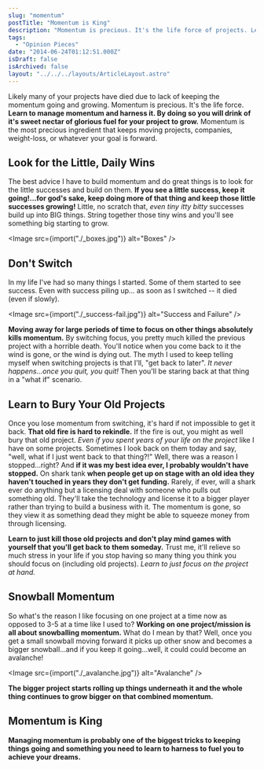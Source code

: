 ```yaml
---
slug: "momentum"
postTitle: "Momentum is King"
description: "Momentum is precious. It's the life force of projects. Learn to manage momentum."
tags:
  - "Opinion Pieces"
date: "2014-06-24T01:12:51.000Z"
isDraft: false
isArchived: false
layout: "../../../layouts/ArticleLayout.astro"
---
```



Likely many of your projects have died due to lack of keeping the momentum going and growing. Momentum is precious. It's the life force. **Learn to manage momentum and harness it. By doing so you will drink of it's sweet nectar of glorious fuel for your project to grow.** Momentum is the most precious ingredient that keeps moving projects, companies, weight-loss, or whatever your goal is forward.

## Look for the Little, Daily Wins

The best advice I have to build momentum and do great things is to look for the little successes and build on them. **If you see a little success, keep it going!...for god's sake, keep doing more of that thing and keep those little successes growing!** Little, no scratch that, _even tiny itty bitty_ successes build up into BIG things. String together those tiny wins and you'll see something big starting to grow.

<Image src={import("./_boxes.jpg")} alt="Boxes" />

## Don't Switch

In my life I've had so many things I started. Some of them started to see success. Even with success piling up... as soon as I switched -- it died (even if slowly).

<Image src={import("./_success-fail.jpg")} alt="Success and Failure" />

**Moving away for large periods of time to focus on other things absolutely kills momentum.** By switching focus, you pretty much killed the previous project with a horrible death. You'll notice when you come back to it the wind is gone, or the wind is dying out. The myth I used to keep telling myself when switching projects is that I'll, "get back to later". _It never happens...once you quit, you quit!_ Then you'll be staring back at that thing in a "what if" scenario.

## Learn to Bury Your Old Projects

Once you lose momentum from switching, it's hard if not impossible to get it back. **That old fire is hard to rekindle.** If the fire is out, you might as well bury that old project. _Even if you spent years of your life on the project_ like I have on some projects. Sometimes I look back on them today and say, "well, what if I just went back to that thing?!" Well, there was a reason I stopped...right? And **if it was my best idea ever, I probably wouldn't have stopped.** On shark tank **when people get up on stage with an old idea they haven't touched in years they don't get funding.** Rarely, if ever, will a shark ever do anything but a licensing deal with someone who pulls out something old. They'll take the technology and license it to a bigger player rather than trying to build a business with it. The momentum is gone, so they view it as something dead they might be able to squeeze money from through licensing.

**Learn to just kill those old projects and don't play mind games with yourself that you'll get back to them someday.** Trust me, it'll relieve so much stress in your life if you stop having so many thing you think you should focus on (including old projects). _Learn to just focus on the project at hand._

## Snowball Momentum

So what's the reason I like focusing on one project at a time now as opposed to 3-5 at a time like I used to? **Working on one project/mission is all about snowballing momentum.** What do I mean by that? Well, once you get a small snowball moving forward it picks up other snow and becomes a bigger snowball...and if you keep it going...well, it could could become an avalanche!

<Image src={import("./_avalanche.jpg")} alt="Avalanche" />

**The bigger project starts rolling up things underneath it and the whole thing continues to grow bigger on that combined momentum.**

## Momentum is King

**Managing momentum is probably one of the biggest tricks to keeping things going and something you need to learn to harness to fuel you to achieve your dreams.**
